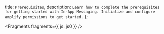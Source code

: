   title: `Prerequisites`,
  description: `Learn how to complete the prerequisites for getting started with In-App Messaging. Initialize and configure amplify permissions to get started.`
};


<Fragments fragments={{ js: js0 }} />

